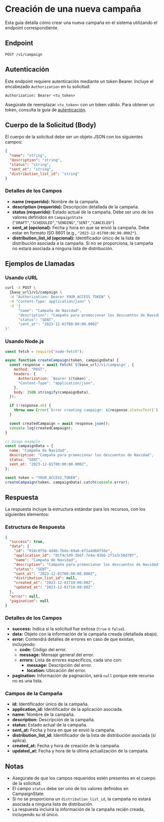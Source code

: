 # Creación de una nueva campaña

Esta guía detalla cómo crear una nueva campaña en el sistema utilizando el endpoint correspondiente.

## Endpoint

`POST /v1/campaign`

## Autenticación

Este endpoint requiere autenticación mediante un token Bearer. Incluye el encabezado `Authorization` en tu solicitud:

```
Authorization: Bearer <tu_token>
```

Asegúrate de reemplazar `<tu_token>` con un token válido. Para obtener un token, consulta la guía de [autenticación](/docs/authentication/).

## Cuerpo de la Solicitud (Body)

El cuerpo de la solicitud debe ser un objeto JSON con los siguientes campos:

```json
{
  "name": "string",
  "description": "string",
  "status": "string",
  "sent_at": "string",
  "distribution_list_id": "string"
}
```

### Detalles de los Campos

- **name (requerido):** Nombre de la campaña.
- **description (requerido):** Descripción detallada de la campaña.
- **status (requerido):** Estado actual de la campaña. Debe ser uno de los valores definidos en `CampaignState` (`"DRAFT"`,`"SCHEDULED"`,`"SENDING"`,`"SENT"`,`"CANCELED"`)
- **sent_at (opcional):** Fecha y hora en que se envió la campaña. Debe estar en formato ISO 8601 (e.g., `"2023-12-01T00:00:00.000Z"`).
- **distribution_list_id (opcional):** Identificador único de la lista de distribución asociada a la campaña. Si no se proporciona, la campaña no estará asociada a ninguna lista de distribución.

## Ejemplos de Llamadas

### Usando cURL

```bash
curl -X POST \
  {base_url}/v1/campaign \
  -H "Authorization: Bearer YOUR_ACCESS_TOKEN" \
  -H "Content-Type: application/json" \
  -d '{
      "name": "Campaña de Navidad",
      "description": "Campaña para promocionar los descuentos de Navidad",
      "status": "SENT",
      "sent_at": "2023-12-01T00:00:00.000Z"
}'
```

### Usando Node.js

```javascript
const fetch = require("node-fetch");

async function createCampaign(token, campaignData) {
  const response = await fetch(`${base_url}/v1/campaign`, {
    method: "POST",
    headers: {
      Authorization: `Bearer ${token}`,
      "Content-Type": "application/json",
    },
    body: JSON.stringify(campaignData),
  });

  if (!response.ok) {
    throw new Error(`Error creating campaign: ${response.statusText}`);
  }

  const createdCampaign = await response.json();
  console.log(createdCampaign);
}

// Usage example
const campaignData = {
  name: "Campaña de Navidad",
  description: "Campaña para promocionar los descuentos de Navidad",
  status: "SENT",
  sent_at: "2023-12-01T00:00:00.000Z",
};

const token = "YOUR_ACCESS_TOKEN";
createCampaign(token, campaignData).catch(console.error);
```

## Respuesta

La respuesta incluye la estructura estándar para los recursos, con los siguientes elementos:

### Estructura de Respuesta

```json
{
  "success": true,
  "data": {
    "id": "018c0f5b-4d4b-7bde-89a6-6f2a4d60f56e",
    "application_id": "01f4c5d9-3b6f-7e4a-93b6-2f1a3c50d78f",
    "name": "Campaña de Navidad",
    "description": "Campaña para promocionar los descuentos de Navidad",
    "status": "SENT",
    "sent_at": "2023-12-01T00:00:00.000Z",
    "distribution_list_id": null,
    "created_at": "2023-12-01T10:00:00Z",
    "updated_at": "2023-12-01T10:00:00Z"
  },
  "error": null,
  "pagination": null
}
```

### Detalles de los Campos

- **success:** Indica si la solicitud fue exitosa (`true` o `false`).
- **data:** Objeto con la información de la campaña creada (detallada abajo).
- **error:** Contendrá detalles de errores en caso de que existan, incluyendo:
  - **code:** Código del error.
  - **message:** Mensaje general del error.
  - **errors:** Lista de errores específicos, cada uno con:
    - **message:** Descripción del error.
    - **location:** Ubicación del error.
- **pagination:** Información de paginación, será `null` porque este recurso no es una lista.

### Campos de la Campaña

- **id:** Identificador único de la campaña.
- **application_id:** Identificador de la aplicación asociada.
- **name:** Nombre de la campaña.
- **description:** Descripción de la campaña.
- **status:** Estado actual de la campaña.
- **sent_at:** Fecha y hora en que se envió la campaña.
- **distribution_list_id:** Identificador de la lista de distribución asociada (si aplica).
- **created_at:** Fecha y hora de creación de la campaña.
- **updated_at:** Fecha y hora de la última actualización de la campaña.

## Notas

- Asegúrate de que los campos requeridos estén presentes en el cuerpo de la solicitud.
- El campo `status` debe ser uno de los valores definidos en CampaignState.
- Si no se proporciona un `distribution_list_id`, la campaña no estará asociada a ninguna lista de distribución.
- La respuesta incluirá la información de la campaña recién creada, incluyendo su id único.
